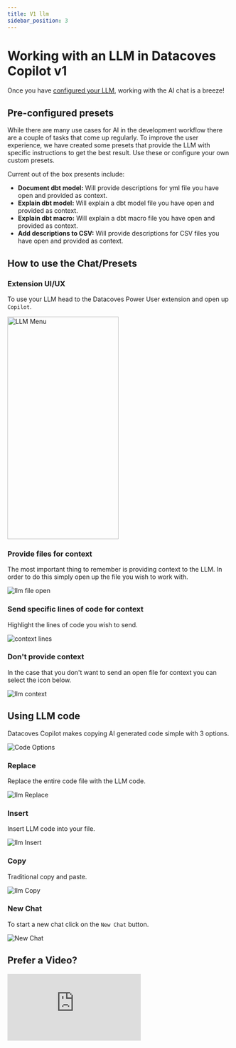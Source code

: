 ```yaml
---
title: V1 llm
sidebar_position: 3
---
```


# Working with an LLM in Datacoves Copilot v1

Once you have [configured your LLM](/how-tos/vscode/datacoves-copilot/v1-llm-config.md), working with the AI chat is a breeze!

## Pre-configured presets

While there are many use cases for AI in the development workflow there are a couple of tasks that come up regularly. To improve the user experience, we have created some presets that provide the LLM with specific instructions to get the best result. Use these or configure your own custom presets.

Current out of the box presents include:

- **Document dbt model:** Will provide descriptions for yml file you have open and provided as context.
- **Explain dbt model:** Will explain a dbt model file you have open and provided as context.
- **Explain dbt macro:** Will explain a dbt macro file you have open and provided as context.
- **Add descriptions to CSV:** Will provide descriptions for CSV files you have open and provided as context.

## How to use the Chat/Presets

### Extension UI/UX

To use your LLM head to the Datacoves Power User extension and open up `Copilot`.

<img src="/docs/how-tos/vscode/datacoves-copilot/assets/llm_menu.png" alt="LLM Menu" width="250" height="500"/>

### Provide files for context

The most important thing to remember is providing context to the LLM. In order to do this simply open up the file you wish to work with.

![llm file open](assets/llm_file_open.png)

### Send specific lines of code for context

Highlight the lines of code you wish to send.

![context lines](assets/llm_line_context.png)

### Don't provide context

In the case that you don't want to send an open file for context you can select the icon below.

![llm context](assets/llm_context.gif)

## Using LLM code

Datacoves Copilot makes copying AI generated code simple with 3 options.

![Code Options](assets/llm_code_options.png)

### Replace

Replace the entire code file with the LLM code.

![llm Replace](assets/llm_replace.gif)

### Insert

Insert LLM code into your file.

![llm Insert](assets/llm_insert.gif)

### Copy

Traditional copy and paste.

![llm Copy](assets/llm_copy.gif)

### New Chat

To start a new chat click on the `New Chat` button.

![New Chat](assets/llm_new_chat.png)

## Prefer a Video?
<div style={{ position: "relative", paddingBottom: "56.25%", height: 0 }}>
  <iframe
    src="https://www.loom.com/embed/b6e987152c114c3c8d44dc7712aa3e22?sid=d8847855-38cc-4a84-90b3-6be7e660f8b5"
    frameBorder="0"
    allowFullScreen
    style={{ position: "absolute", top: 0, left: 0, width: "100%", height: "100%" }}
  />
</div>

